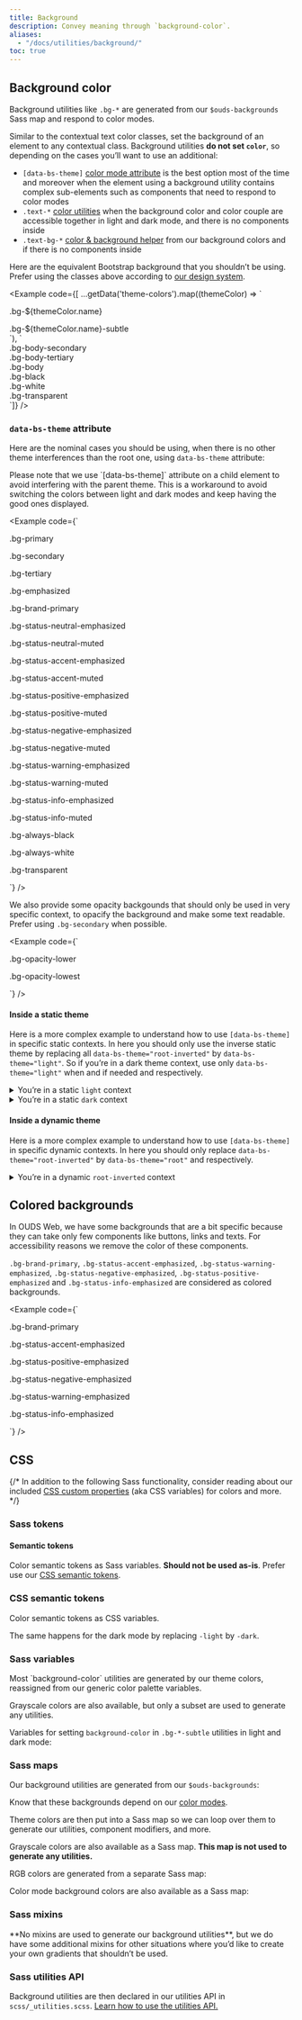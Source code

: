 ```yaml
---
title: Background
description: Convey meaning through `background-color`.
aliases:
  - "/docs/utilities/background/"
toc: true
---
```



<Callout type="info" name="warning-color-assistive-technologies" />

## Background color

Background utilities like `.bg-*` are generated from our `$ouds-backgrounds` Sass map and respond to color modes.

Similar to the contextual text color classes, set the background of an element to any contextual class. Background utilities **do not set `color`**, so depending on the cases you’ll want to use an additional:
* `[data-bs-theme]` [color mode attribute]([[docsref:/customize/color-modes#how-to-use]]) is the best option most of the time and moreover when the element using a background utility contains complex sub-elements such as components that need to respond to color modes
* `.text-*` [color utilities]([[docsref:/utilities/colors]]) when the background color and color couple are accessible together in light and dark mode, and there is no components inside
* `.text-bg-*` [color & background helper]([[docsref:/helpers/color-background]]) from our background colors and if there is no components inside

<BootstrapCompatibility>

Here are the equivalent Bootstrap background that you shouldn’t be using. Prefer using the classes above according to [our design system]([[config:ouds.web]]).

<Example code={[
  ...getData('theme-colors').map((themeColor) => `<div class="p-3 mb-2 bg-${themeColor.name} text-bg-${themeColor.name}">.bg-${themeColor.name}</div>
<div class="p-3 mb-2 bg-${themeColor.name}-subtle text-${themeColor.name}-emphasis">.bg-${themeColor.name}-subtle</div>`),
  `<div class="p-3 mb-2 bg-body-secondary">.bg-body-secondary</div>
<div class="p-3 mb-2 bg-body-tertiary">.bg-body-tertiary</div>
<div class="p-3 mb-2 bg-body text-body">.bg-body</div>
<div class="p-3 mb-2 bg-black text-white">.bg-black</div>
<div class="p-3 mb-2 bg-white text-black">.bg-white</div>
<div class="p-3 mb-2 bg-transparent text-body">.bg-transparent</div>`]} />

</BootstrapCompatibility>

### `data-bs-theme` attribute

Here are the nominal cases you should be using, when there is no other theme interferences than the root one, using `data-bs-theme` attribute:

<Callout type="info">
Please note that we use `[data-bs-theme]` attribute on a child element to avoid interfering with the parent theme. This is a workaround to avoid switching the colors between light and dark modes and keep having the good ones displayed.
</Callout>

<Example code={`<p class="bg-primary p-lg fw-bold">.bg-primary</p>
  <p class="bg-secondary p-lg fw-bold">.bg-secondary</p>
  <p class="bg-tertiary p-lg fw-bold">.bg-tertiary</p>
  <p class="bg-emphasized p-lg fw-bold"><span data-bs-theme="dark">.bg-emphasized</span></p>
  <p class="bg-brand-primary p-lg fw-bold"><span data-bs-theme="light">.bg-brand-primary</span></p>
  <p class="bg-status-neutral-emphasized p-lg fw-bold"><span data-bs-theme="root-inverted">.bg-status-neutral-emphasized</span></p>
  <p class="bg-status-neutral-muted p-lg fw-bold">.bg-status-neutral-muted</p>
  <p class="bg-status-accent-emphasized p-lg fw-bold"><span data-bs-theme="light">.bg-status-accent-emphasized</span></p>
  <p class="bg-status-accent-muted p-lg fw-bold">.bg-status-accent-muted</p>
  <p class="bg-status-positive-emphasized p-lg fw-bold"><span data-bs-theme="light">.bg-status-positive-emphasized</span></p>
  <p class="bg-status-positive-muted p-lg fw-bold">.bg-status-positive-muted</p>
  <p class="bg-status-negative-emphasized p-lg fw-bold"><span data-bs-theme="root-inverted">.bg-status-negative-emphasized</span></p>
  <p class="bg-status-negative-muted p-lg fw-bold">.bg-status-negative-muted</p>
  <p class="bg-status-warning-emphasized p-lg fw-bold"><span data-bs-theme="light">.bg-status-warning-emphasized</span></p>
  <p class="bg-status-warning-muted p-lg fw-bold">.bg-status-warning-muted</p>
  <p class="bg-status-info-emphasized p-lg fw-bold"><span data-bs-theme="light">.bg-status-info-emphasized</span></p>
  <p class="bg-status-info-muted p-lg fw-bold">.bg-status-info-muted</p>
  <p class="bg-always-black p-lg fw-bold"><span data-bs-theme="dark">.bg-always-black</span></p>
  <p class="bg-always-white p-lg fw-bold"><span data-bs-theme="light">.bg-always-white</span></p>
  <p class="bg-transparent p-lg fw-bold">.bg-transparent</p>`} />

We also provide some opacity backgounds that should only be used in very specific context, to opacify the background and make some text readable. Prefer using `.bg-secondary` when possible.

<Example code={`<p class="bg-opacity-lower p-lg fw-bold">.bg-opacity-lower</p>
  <p class="bg-opacity-lowest p-lg fw-bold">.bg-opacity-lowest</p>`} />

#### Inside a static theme

Here is a more complex example to understand how to use `[data-bs-theme]` in specific static contexts. In here you should only use the inverse static theme by replacing all `data-bs-theme="root-inverted"` by `data-bs-theme="light"`. So if you’re in a dark theme context, use only `data-bs-theme="light"` when and if needed and respectively.

<details class="mb-lg px-sm">
  <summary class="py-sm">You’re in a static <code>light</code> context</summary>

<Example class="p-none" code={`<div class="bg-brand-primary p-lg">
    <div data-bs-theme="light">
      <p class="bg-primary p-lg fw-bold">.bg-primary</p>
      <p class="bg-secondary p-lg fw-bold">.bg-secondary</p>
      <p class="bg-tertiary p-lg fw-bold">.bg-tertiary</p>
      <p class="bg-emphasized p-lg fw-bold"><span data-bs-theme="dark">.bg-emphasized</span></p>
      <p class="bg-brand-primary p-lg fw-bold">.bg-brand-primary</p>
      <p class="bg-status-neutral-emphasized p-lg fw-bold"><span data-bs-theme="dark">.bg-status-neutral-emphasized</span></p>
      <p class="bg-status-neutral-muted p-lg fw-bold">.bg-status-neutral-muted</p>
      <p class="bg-status-accent-emphasized p-lg fw-bold">.bg-status-accent-emphasized</p>
      <p class="bg-status-accent-muted p-lg fw-bold">.bg-status-accent-muted</p>
      <p class="bg-status-positive-emphasized p-lg fw-bold">.bg-status-positive-emphasized</p>
      <p class="bg-status-positive-muted p-lg fw-bold">.bg-status-positive-muted</p>
      <p class="bg-status-negative-emphasized p-lg fw-bold"><span data-bs-theme="dark">.bg-status-negative-emphasized</span></p>
      <p class="bg-status-negative-muted p-lg fw-bold">.bg-status-negative-muted</p>
      <p class="bg-status-warning-emphasized p-lg fw-bold">.bg-status-warning-emphasized</p>
      <p class="bg-status-warning-muted p-lg fw-bold">.bg-status-warning-muted</p>
      <p class="bg-status-info-emphasized p-lg fw-bold">.bg-status-info-emphasized</p>
      <p class="bg-status-info-muted p-lg fw-bold">.bg-status-info-muted</p>
      <p class="bg-always-black p-lg fw-bold"><span data-bs-theme="dark">.bg-always-black</span></p>
      <p class="bg-always-white p-lg fw-bold">.bg-always-white</p>
      <p class="bg-transparent p-lg fw-bold">.bg-transparent</p>
    </div>
  </div>`} />

We also provide some opacity backgounds that should only be used in very specific context, to opacify the background and make some text readable. Prefer using `.bg-secondary` when possible.

<Example code={`<div class="bg-brand-primary p-lg">
    <div data-bs-theme="light">
      <p class="bg-opacity-lower p-lg fw-bold">.bg-opacity-lower</p>
      <p class="bg-opacity-lowest p-lg fw-bold">.bg-opacity-lowest</p>
    </div>
  </div>`} />

</details>

<details class="mb-lg px-sm">
  <summary class="py-sm">You’re in a static <code>dark</code> context</summary>

<Example class="p-none" code={`<div class="bg-emphasized p-lg">
    <div data-bs-theme="dark">
      <p class="bg-primary p-lg fw-bold">.bg-primary</p>
      <p class="bg-secondary p-lg fw-bold">.bg-secondary</p>
      <p class="bg-tertiary p-lg fw-bold">.bg-tertiary</p>
      <p class="bg-emphasized p-lg fw-bold">.bg-emphasized</p>
      <p class="bg-brand-primary p-lg fw-bold"><span data-bs-theme="light">.bg-brand-primary</span></p>
      <p class="bg-status-neutral-emphasized p-lg fw-bold"><span data-bs-theme="light">.bg-status-neutral-emphasized</span></p>
      <p class="bg-status-neutral-muted p-lg fw-bold">.bg-status-neutral-muted</p>
      <p class="bg-status-accent-emphasized p-lg fw-bold"><span data-bs-theme="light">.bg-status-accent-emphasized</span></p>
      <p class="bg-status-accent-muted p-lg fw-bold">.bg-status-accent-muted</p>
      <p class="bg-status-positive-emphasized p-lg fw-bold"><span data-bs-theme="light">.bg-status-positive-emphasized</span></p>
      <p class="bg-status-positive-muted p-lg fw-bold">.bg-status-positive-muted</p>
      <p class="bg-status-negative-emphasized p-lg fw-bold"><span data-bs-theme="light">.bg-status-negative-emphasized</span></p>
      <p class="bg-status-negative-muted p-lg fw-bold">.bg-status-negative-muted</p>
      <p class="bg-status-warning-emphasized p-lg fw-bold"><span data-bs-theme="light">.bg-status-warning-emphasized</span></p>
      <p class="bg-status-warning-muted p-lg fw-bold">.bg-status-warning-muted</p>
      <p class="bg-status-info-emphasized p-lg fw-bold"><span data-bs-theme="light">.bg-status-info-emphasized</span></p>
      <p class="bg-status-info-muted p-lg fw-bold">.bg-status-info-muted</p>
      <p class="bg-always-black p-lg fw-bold">.bg-always-black</p>
      <p class="bg-always-white p-lg fw-bold"><span data-bs-theme="light">.bg-always-white</span></p>
      <p class="bg-transparent p-lg fw-bold">.bg-transparent</p>
    </div>
  </div>`} />

We also provide some opacity backgounds that should only be used in very specific context, to opacify the background and make some text readable. Prefer using `.bg-secondary` when possible.

<Example code={`<div class="bg-emphasized p-lg">
    <div data-bs-theme="dark">
      <p class="bg-opacity-lower p-lg fw-bold">.bg-opacity-lower</p>
      <p class="bg-opacity-lowest p-lg fw-bold">.bg-opacity-lowest</p>
    </div>
  </div>`} />

</details>

#### Inside a dynamic theme

Here is a more complex example to understand how to use `[data-bs-theme]` in specific dynamic contexts. In here you should only replace `data-bs-theme="root-inverted"` by `data-bs-theme="root"` and respectively.

<details class="mb-lg px-sm">
  <summary class="py-sm">You’re in a dynamic <code>root-inverted</code> context</summary>

<Example class="p-none" code={`<div class="bg-status-neutral-emphasized p-lg">
    <div data-bs-theme="root-inverted">
      <p class="bg-primary p-lg fw-bold">.bg-primary</p>
      <p class="bg-secondary p-lg fw-bold">.bg-secondary</p>
      <p class="bg-tertiary p-lg fw-bold">.bg-tertiary</p>
      <p class="bg-emphasized p-lg fw-bold"><span data-bs-theme="dark">.bg-emphasized</span></p>
      <p class="bg-brand-primary p-lg fw-bold"><span data-bs-theme="light">.bg-brand-primary</span></p>
      <p class="bg-status-neutral-emphasized p-lg fw-bold"><span data-bs-theme="root">.bg-status-neutral-emphasized</span></p>
      <p class="bg-status-neutral-muted p-lg fw-bold">.bg-status-neutral-muted</p>
      <p class="bg-status-accent-emphasized p-lg fw-bold"><span data-bs-theme="light">.bg-status-accent-emphasized</span></p>
      <p class="bg-status-accent-muted p-lg fw-bold">.bg-status-accent-muted</p>
      <p class="bg-status-positive-emphasized p-lg fw-bold"><span data-bs-theme="light">.bg-status-positive-emphasized</span></p>
      <p class="bg-status-positive-muted p-lg fw-bold">.bg-status-positive-muted</p>
      <p class="bg-status-negative-emphasized p-lg fw-bold"><span data-bs-theme="root">.bg-status-negative-emphasized</span></p>
      <p class="bg-status-negative-muted p-lg fw-bold">.bg-status-negative-muted</p>
      <p class="bg-status-warning-emphasized p-lg fw-bold"><span data-bs-theme="light">.bg-status-warning-emphasized</span></p>
      <p class="bg-status-warning-muted p-lg fw-bold">.bg-status-warning-muted</p>
      <p class="bg-status-info-emphasized p-lg fw-bold"><span data-bs-theme="light">.bg-status-info-emphasized</span></p>
      <p class="bg-status-info-muted p-lg fw-bold">.bg-status-info-muted</p>
      <p class="bg-always-black p-lg fw-bold"><span data-bs-theme="dark">.bg-always-black</span></p>
      <p class="bg-always-white p-lg fw-bold"><span data-bs-theme="light">.bg-always-white</span></p>
      <p class="bg-transparent p-lg fw-bold">.bg-transparent</p>
    </div>
  </div>`} />

We also provide some opacity backgounds that should only be used in very specific context, to opacify the background and make some text readable. Prefer using `.bg-secondary` when possible.

<Example code={`<div class="bg-status-neutral-emphasized p-lg">
    <div data-bs-theme="root-inverted">
      <p class="bg-opacity-lower p-lg fw-bold">.bg-opacity-lower</p>
      <p class="bg-opacity-lowest p-lg fw-bold">.bg-opacity-lowest</p>
    </div>
  </div>`} />

</details>

## Colored backgrounds

In OUDS Web, we have some backgrounds that are a bit specific because they can take only few components like buttons, links and texts. For accessibility reasons we remove the color of these components.

`.bg-brand-primary`, `.bg-status-accent-emphasized`, `.bg-status-warning-emphasized`, `.bg-status-negative-emphasized`, `.bg-status-positive-emphasized` and `.bg-status-info-emphasized` are considered as colored backgrounds.

<Example code={`<p class="bg-brand-primary p-lg fw-bold"><span data-bs-theme="light">.bg-brand-primary</span></p>
  <p class="bg-status-accent-emphasized p-lg fw-bold"><span data-bs-theme="light">.bg-status-accent-emphasized</span></p>
  <p class="bg-status-positive-emphasized p-lg fw-bold"><span data-bs-theme="light">.bg-status-positive-emphasized</span></p>
  <p class="bg-status-negative-emphasized p-lg fw-bold"><span data-bs-theme="root-inverted">.bg-status-negative-emphasized</span></p>
  <p class="bg-status-warning-emphasized p-lg fw-bold"><span data-bs-theme="light">.bg-status-warning-emphasized</span></p>
  <p class="bg-status-info-emphasized p-lg fw-bold"><span data-bs-theme="light">.bg-status-info-emphasized</span></p>`} />

## CSS

{/* In addition to the following Sass functionality, consider reading about our included [CSS custom properties]([[docsref:/customize/css-variables]]) (aka CSS variables) for colors and more. */}

### Sass tokens

#### Semantic tokens

Color semantic tokens as Sass variables. **Should not be used as-is**. Prefer use our [CSS semantic tokens](#css-semantic-tokens).

<ScssDocs name="ouds-semantic-color" file="scss/tokens/_semantic.scss" />

### CSS semantic tokens

Color semantic tokens as CSS variables.

<ScssDocs name="ouds-semantic-css-color" file="scss/tokens/_semantic-colors-custom-props.scss" />

The same happens for the dark mode by replacing `-light` by `-dark`.

### Sass variables

<BootstrapCompatibility>
Most `background-color` utilities are generated by our theme colors, reassigned from our generic color palette variables.

<ScssDocs name="color-variables" file="scss/_variables.scss" />

<ScssDocs name="theme-color-variables" file="scss/_variables.scss" />

<ScssDocs name="theme-color-dark-variables" file="scss/_variables-dark.scss" />

Grayscale colors are also available, but only a subset are used to generate any utilities.

<ScssDocs name="gray-color-variables" file="scss/_variables.scss" />

Variables for setting `background-color` in `.bg-*-subtle` utilities in light and dark mode:

<ScssDocs name="theme-bg-subtle-variables" file="scss/_variables.scss" />

<ScssDocs name="theme-bg-subtle-dark-variables" file="scss/_variables-dark.scss" />
</BootstrapCompatibility>

### Sass maps

Our background utilities are generated from our `$ouds-backgrounds`:

<ScssDocs name="ouds-maps-backgrounds" file="scss/_maps.scss" />

Know that these backgrounds depend on our [color modes]([[docsref:/customize/color-modes]]).

<BootstrapCompatibility>
Theme colors are then put into a Sass map so we can loop over them to generate our utilities, component modifiers, and more.

<ScssDocs name="theme-colors-map" file="scss/_variables.scss" />

<ScssDocs name="theme-colors-dark-map" file="scss/_variables-dark.scss" />

Grayscale colors are also available as a Sass map. **This map is not used to generate any utilities.**

<ScssDocs name="gray-colors-map" file="scss/_variables.scss" />

RGB colors are generated from a separate Sass map:

<ScssDocs name="theme-colors-rgb" file="scss/_maps.scss" />

<ScssDocs name="theme-colors-rgb-dark" file="scss/_maps.scss" />

Color mode background colors are also available as a Sass map:

<ScssDocs name="theme-bg-subtle-map" file="scss/_maps.scss" />

<ScssDocs name="theme-bg-subtle-dark-map" file="scss/_maps.scss" />
</BootstrapCompatibility>

### Sass mixins

<BootstrapCompatibility>
**No mixins are used to generate our background utilities**, but we do have some additional mixins for other situations where you’d like to create your own gradients that shouldn’t be used.

<ScssDocs name="gradient-bg-mixin" file="scss/mixins/_gradients.scss" />
</BootstrapCompatibility>

### Sass utilities API

Background utilities are then declared in our utilities API in `scss/_utilities.scss`. [Learn how to use the utilities API.]([[docsref:/utilities/api#using-the-api]])

<ScssDocs name="utils-bg-color-ouds" file="scss/_utilities.scss" />

<BootstrapCompatibility>
<ScssDocs name="utils-bg-color" file="scss/_utilities.scss" />
</BootstrapCompatibility>
